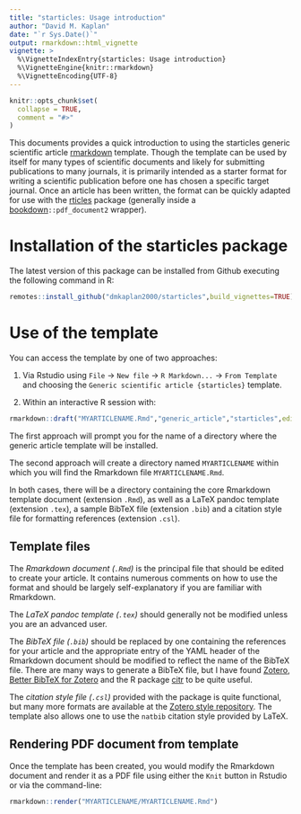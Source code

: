 ```yaml
---
title: "starticles: Usage introduction"
author: "David M. Kaplan"
date: "`r Sys.Date()`"
output: rmarkdown::html_vignette
vignette: >
  %\VignetteIndexEntry{starticles: Usage introduction}
  %\VignetteEngine{knitr::rmarkdown}
  %\VignetteEncoding{UTF-8}
---
```


```r
knitr::opts_chunk$set(
  collapse = TRUE,
  comment = "#>"
)
```

This documents provides a quick introduction to using the starticles generic scientific article [rmarkdown](https://cran.r-project.org/package=rmarkdown) template. Though the template can be used by itself for many types of scientific documents and likely for submitting publications to many journals, it is primarily intended as a starter format for writing a scientific publication before one has chosen a specific target journal. Once an article has been written, the format can be quickly adapted for use with the [rticles](https://cran.r-project.org/package=rticles) package (generally inside a [bookdown](https://cran.r-project.org/package=bookdown)`::pdf_document2` wrapper).

# Installation of the starticles package

The latest version of this package can be installed from Github executing the
following command in R:

```r
remotes::install_github("dmkaplan2000/starticles",build_vignettes=TRUE)
```

# Use of the template

You can access the template by one of two approaches:

1) Via Rstudio using `File` $\rightarrow$ `New file` $\rightarrow$ `R Markdown...` $\rightarrow$ `From Template` and choosing the `Generic scientific article {starticles}` template.

2) Within an interactive R session with:

```r
rmarkdown::draft("MYARTICLENAME.Rmd","generic_article","starticles",edit=FALSE)
```

The first approach will prompt you for the name of a directory where the generic article template will be installed.

The second approach will create a directory named `MYARTICLENAME` within which you will find the Rmarkdown file `MYARTICLENAME.Rmd`.

In both cases, there will be a directory containing the core Rmarkdown template document (extension `.Rmd`), as well as a LaTeX pandoc template (extension `.tex`), a sample BibTeX file (extension `.bib`) and a citation style file for formatting references (extension `.csl`). 

## Template files

The *Rmarkdown document (`.Rmd`)* is the principal file that should be edited to create your article. It contains numerous comments on how to use the format and should be largely self-explanatory if you are familiar with Rmarkdown. 

The *LaTeX pandoc template (`.tex`)* should generally not be modified unless you are an advanced user. 

The *BibTeX file (`.bib`)* should be replaced by one containing the references for your article and the appropriate entry of the YAML header of the Rmarkdown document should be modified to reflect the name of the BibTeX file. There are many ways to generate a BibTeX file, but I have found [Zotero](https://www.zotero.org/), [Better BibTeX for Zotero](https://retorque.re/zotero-better-bibtex/) and the R package [citr](https://github.com/crsh/citr) to be quite useful.

The *citation style file (`.csl`)* provided with the package is quite functional, but many more formats are available at the [Zotero style repository](https://www.zotero.org/styles). The template also allows one to use the `natbib` citation style provided by LaTeX.

## Rendering PDF document from template

Once the template has been created, you would modify the Rmarkdown document and render it as a PDF file using either the `Knit` button in Rstudio or via the command-line:

```r
rmarkdown::render("MYARTICLENAME/MYARTICLENAME.Rmd")
```


